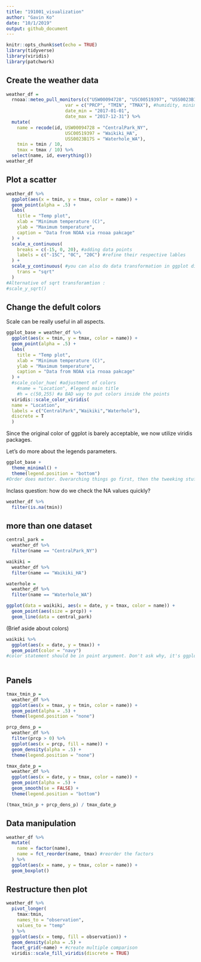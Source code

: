 ```yaml
---
title: "191001_visualization"
author: "Gavin Ko"
date: "10/1/2019"
output: github_document
---
```


```r
knitr::opts_chunk$set(echo = TRUE)
library(tidyverse)
library(viridis)
library(patchwork)
```

## Create the weather data
```r
weather_df = 
  rnoaa::meteo_pull_monitors(c("USW00094728", "USC00519397", "USS0023B17S"), #three sites
                      var = c("PRCP", "TMIN", "TMAX"), #humidity, minimumtemp, highesttemp
                      date_min = "2017-01-01",
                      date_max = "2017-12-31") %>%
  mutate(
    name = recode(id, USW00094728 = "CentralPark_NY", 
                      USC00519397 = "Waikiki_HA",
                      USS0023B17S = "Waterhole_WA"),
    tmin = tmin / 10,
    tmax = tmax / 10) %>%
  select(name, id, everything())
weather_df

```

## Plot a scatter
```r
weather_df %>% 
  ggplot(aes(x = tmin, y = tmax, color = name)) + 
  geom_point(alpha = .5) +
  labs(
    title = "Temp plot",
    xlab = "Minimum temperature (C)",
    ylab = "Maximum temperature",
    caption = "Data from NOAA via rnoaa pakcage"
  ) +
  scale_x_continuous(
    breaks = c(-15, 0, 20), #adding data points
    labels = c("-15C", "0C", "20C") #refine their respective lables
  ) + 
  scale_y_continuous( #you can also do data transformation in ggplot directly 
    trans = "sqrt"
  )
#Alternative of sqrt transforamtion : 
#scale_y_sqrt()

```

## Change the defult colors
Scale can be really useful in all aspects.
```r
ggplot_base = weather_df %>% 
  ggplot(aes(x = tmin, y = tmax, color = name)) + 
  geom_point(alpha = .5) +
  labs(
    title = "Temp plot",
    xlab = "Minimum temperature (C)",
    ylab = "Maximum temperature",
    caption = "Data from NOAA via rnoaa pakcage"
  ) +
  #scale_color_hue( #adjustment of colors
    #name = "Location", #legend main title
    #h = c(50,255) #a BAD way to put colors inside the points
  viridis::scale_color_viridis(
  name = "Location",
  labels = c("CentralPark","Waikiki","Waterhole"),
  discrete = T
  )


```
Since the original color of ggplot is barely acceptable, we now utilize viridis packages.

Let's do more about the legends parameters.

```r
ggplot_base + 
  theme_minimal() + 
  theme(legend.position = "bottom")
#Order does matter. Overarching things go first, then the tweeking stuff.

```

Inclass question: how do we check the NA values quickly?
```r
weather_df %>% 
  filter(is.na(tmin))

```

## more than one dataset

```r
central_park = 
  weather_df %>% 
  filter(name == "CentralPark_NY")

waikiki = 
  weather_df %>% 
  filter(name == "Waikiki_HA")

waterhole =
  weather_df %>% 
  filter(name == "Waterhole_WA")

ggplot(data = waikiki, aes(x = date, y = tmax, color = name)) + 
  geom_point(aes(size = prcp)) + 
  geom_line(data = central_park)

```
(Brief aside about colors)

```r
waikiki %>% 
  ggplot(aes(x = date, y = tmax)) + 
  geom_point(color = "navy")
#color statement should be in point argument. Don't ask why, it's ggplot.
  
```
## Panels

```r
tmax_tmin_p = 
  weather_df %>% 
  ggplot(aes(x = tmax, y = tmin, color = name)) + 
  geom_point(alpha = .5) +
  theme(legend.position = "none")

prcp_dens_p = 
  weather_df %>% 
  filter(prcp > 0) %>% 
  ggplot(aes(x = prcp, fill = name)) + 
  geom_density(alpha = .5) + 
  theme(legend.position = "none")

tmax_date_p = 
  weather_df %>% 
  ggplot(aes(x = date, y = tmax, color = name)) + 
  geom_point(alpha = .5) +
  geom_smooth(se = FALSE) + 
  theme(legend.position = "bottom")

(tmax_tmin_p + prcp_dens_p) / tmax_date_p
```

## Data manipulation
```r
weather_df %>% 
  mutate(
    name = factor(name),
    name = fct_reorder(name, tmax) #reorder the factors
  ) %>% 
  ggplot(aes(x = name, y = tmax, color = name)) +
  geom_boxplot()

```

## Restructure then plot
```r
weather_df %>% 
  pivot_longer(
    tmax:tmin,
    names_to = "observation",
    values_to = "temp"
  ) %>% 
  ggplot(aes(x = temp, fill = observation)) + 
  geom_density(alpha = .5) +
  facet_grid(~name) + #create multiple comparison
  viridis::scale_fill_viridis(discrete = TRUE)

```





